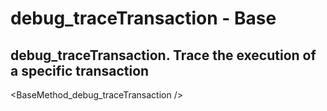 # debug_traceTransaction  - Base

## debug_traceTransaction. Trace the execution of a specific transaction


<BaseMethod_debug_traceTransaction />
